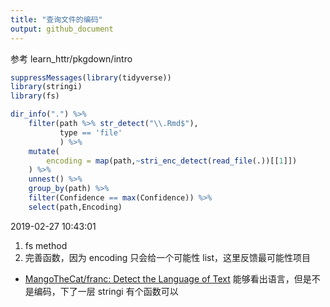 ```yaml
---
title: "查询文件的编码"
output: github_document
---
```


参考 learn_httr/pkgdown/intro

```r
suppressMessages(library(tidyverse))
library(stringi)
library(fs)
```

```r
dir_info(".") %>% 
    filter(path %>% str_detect("\\.Rmd$"),
           type == 'file'
           ) %>% 
    mutate(
        encoding = map(path,~stri_enc_detect(read_file(.))[[1]])
    ) %>% 
    unnest() %>% 
    group_by(path) %>% 
    filter(Confidence == max(Confidence)) %>% 
    select(path,Encoding)
```


2019-02-27 10:43:01

1. fs method
1. 完善函数，因为 encoding 只会给一个可能性 list，这里反馈最可能性项目

* [MangoTheCat/franc: Detect the Language of Text](https://github.com/MangoTheCat/franc)
能够看出语言，但是不是编码，下了一层
stringi 有个函数可以
